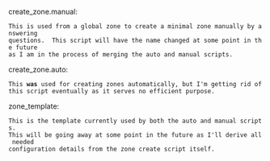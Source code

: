 create_zone.manual:
 This is used from a global zone to create a minimal zone manually by answering
 questions.  This script will have the name changed at some point in the future
 as I am in the process of merging the auto and manual scripts.

create_zone.auto:
 This '''was''' used for creating zones automatically, but I'm getting rid of
 this script eventually as it serves no efficient purpose.

zone_template:
 This is the template currently used by both the auto and manual scripts.
 This will be going away at some point in the future as I'll derive all needed
 configuration details from the zone create script itself.
